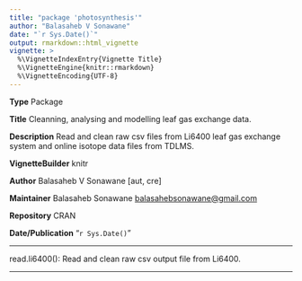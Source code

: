 ```yaml
---
title: "package 'photosynthesis'"
author: "Balasaheb V Sonawane"
date: "`r Sys.Date()`"
output: rmarkdown::html_vignette
vignette: >
  %\VignetteIndexEntry{Vignette Title}
  %\VignetteEngine{knitr::rmarkdown}
  %\VignetteEncoding{UTF-8}
---
```


**Type** Package

**Title** Cleanning, analysing and modelling leaf gas exchange data.

**Description** Read and clean raw csv files from Li6400 leaf gas exchange system and online isotope data files from TDLMS.

**VignetteBuilder** knitr

**Author** Balasaheb V Sonawane [aut, cre]

**Maintainer** Balasaheb Sonawane <balasahebsonawane@gmail.com>

**Repository** CRAN

**Date/Publication**  "`r Sys.Date()`"


***
read.li6400():    Read and clean raw csv output file from Li6400.

***



